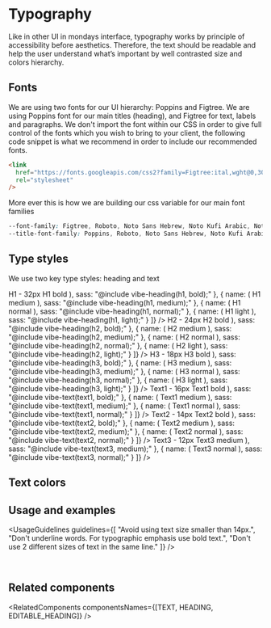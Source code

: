 
<Meta title="Foundations/Typography" />

# Typography

Like in other UI in mondays interface, typography works by principle of accessibility before aesthetics.
Therefore, the text should be readable and help the user understand what’s important by well contrasted size and colors hierarchy.

## Fonts

We are using two fonts for our UI hierarchy: Poppins and Figtree.
We are using Poppins font for our main titles (heading), and Figtree for text, labels and paragraphs.
We don't import the font within our CSS in order to give full control of the fonts which you wish to bring to your client, the following code snippet is what we recommend in order to include our recommended fonts.

```html
<link
  href="https://fonts.googleapis.com/css2?family=Figtree:ital,wght@0,300;0,400;0,500;0,600;0,700;0,800;0,900;1,300;1,400;1,500;1,600;1,700;1,800;1,900&family=Poppins:ital,wght@0,100;0,200;0,300;0,400;0,500;0,600;0,700;0,800;0,900;1,100;1,200;1,300;1,400;1,500;1,600;1,700;1,800;1,900&display=swap"
  rel="stylesheet"
/>
```

More ever this is how we are building our css variable for our main font families

```css
--font-family: Figtree, Roboto, Noto Sans Hebrew, Noto Kufi Arabic, Noto Sans JP, sans-serif;
--title-font-family: Poppins, Roboto, Noto Sans Hebrew, Noto Kufi Arabic, Noto Sans JP, sans-serif;
```

<TipHowToUseFonts />

## Type styles

We use two key type styles: heading and text

<Frame>
  <Text type="text1" weight="bold">
    H1 - 32px
  </Text>
  <ExamplesTable
    data={[
      {
        name: (
          <Heading type="h1" weight="bold">
            H1 bold
          </Heading>
        ),
        sass: "@include vibe-heading(h1, bold);"
      },
      {
        name: (
          <Heading type="h1" weight="medium">
            H1 medium
          </Heading>
        ),
        sass: "@include vibe-heading(h1, medium);"
      },
      {
        name: (
          <Heading type="h1" weight="normal">
            H1 normal
          </Heading>
        ),
        sass: "@include vibe-heading(h1, normal);"
      },
      {
        name: (
          <Heading type="h1" weight="light">
            H1 light
          </Heading>
        ),
        sass: "@include vibe-heading(h1, light);"
      }
    ]}
  />
  <Text type="text1" weight="bold">
    H2 - 24px
  </Text>
  <ExamplesTable
    data={[
      {
        name: (
          <Heading type="h2" weight="bold">
            H2 bold
          </Heading>
        ),
        sass: "@include vibe-heading(h2, bold);"
      },
      {
        name: (
          <Heading type="h2" weight="medium">
            H2 medium
          </Heading>
        ),
        sass: "@include vibe-heading(h2, medium);"
      },
      {
        name: (
          <Heading type="h2" weight="normal">
            H2 normal
          </Heading>
        ),
        sass: "@include vibe-heading(h2, normal);"
      },
      {
        name: (
          <Heading type="h2" weight="light">
            H2 light
          </Heading>
        ),
        sass: "@include vibe-heading(h2, light);"
      }
    ]}
  />
  <Text type="text1" weight="bold">
    H3 - 18px
  </Text>
  <ExamplesTable
    data={[
      {
        name: (
          <Heading type="h3" weight="bold">
            H3 bold
          </Heading>
        ),
        sass: "@include vibe-heading(h3, bold);"
      },
      {
        name: (
          <Heading type="h3" weight="medium">
            H3 medium
          </Heading>
        ),
        sass: "@include vibe-heading(h3, medium);"
      },
      {
        name: (
          <Heading type="h3" weight="normal">
            H3 normal
          </Heading>
        ),
        sass: "@include vibe-heading(h3, normal);"
      },
      {
        name: (
          <Heading type="h3" weight="light">
            H3 light
          </Heading>
        ),
        sass: "@include vibe-heading(h3, light);"
      }
    ]}
  />
  <Text type="text1" weight="bold">
    Text1 - 16px
  </Text>
  <ExamplesTable
    data={[
      {
        name: (
          <Text type="text1" weight="bold">
            Text1 bold
          </Text>
        ),
        sass: "@include vibe-text(text1, bold);"
      },
      {
        name: (
          <Text type="text1" weight="medium">
            Text1 medium
          </Text>
        ),
        sass: "@include vibe-text(text1, medium);"
      },
      {
        name: (
          <Text type="text1" weight="normal">
            Text1 normal
          </Text>
        ),
        sass: "@include vibe-text(text1, normal);"
      }
    ]}
  />
  <Text type="text1" weight="bold">
    Text2 - 14px
  </Text>
  <ExamplesTable
    data={[
      {
        name: (
          <Text type="text2" weight="bold">
            Text2 bold
          </Text>
        ),
        sass: "@include vibe-text(text2, bold);"
      },
      {
        name: (
          <Text type="text2" weight="medium">
            Text2 medium
          </Text>
        ),
        sass: "@include vibe-text(text2, medium);"
      },
      {
        name: (
          <Text type="text2" weight="normal">
            Text2 normal
          </Text>
        ),
        sass: "@include vibe-text(text2, normal);"
      }
    ]}
  />
  <Text type="text1" weight="bold">
    Text3 - 12px
  </Text>
  <ExamplesTable
    data={[
      {
        name: (
          <Text type="text3" weight="medium">
            Text3 medium
          </Text>
        ),
        sass: "@include vibe-text(text3, medium);"
      },
      {
        name: (
          <Text type="text3" weight="normal">
            Text3 normal
          </Text>
        ),
        sass: "@include vibe-text(text3, normal);"
      }
    ]}
  />
</Frame>

## Text colors

<TextColors />

## Usage and examples

<UsageGuidelines
  guidelines={[
    "Avoid using text size smaller than 14px.",
    "Don't underline words. For typographic emphasis use bold text.",
    "Don't use 2 different sizes of text in the same line."
  ]}
/>

<Frame className={styles.usageImageFrame}>
  <img src={typographyExample1} className={styles.bigImage} alt="" role="presentation" />
</Frame>

<Frame className={styles.usageImageFrame}>
  <img src={typographyExample2} className={styles.smallImage} alt="" role="presentation" />
</Frame>

<Frame className={styles.usageImageFrame}>
  <img src={typographyExample3} className={styles.smallImage} alt="" role="presentation" />
</Frame>

<Frame className={styles.usageImageFrame}>
  <img src={typographyExample4} className={styles.smallImage} alt="" role="presentation" />
</Frame>

## Related components

<RelatedComponents componentsNames={[TEXT, HEADING, EDITABLE_HEADING]} />
